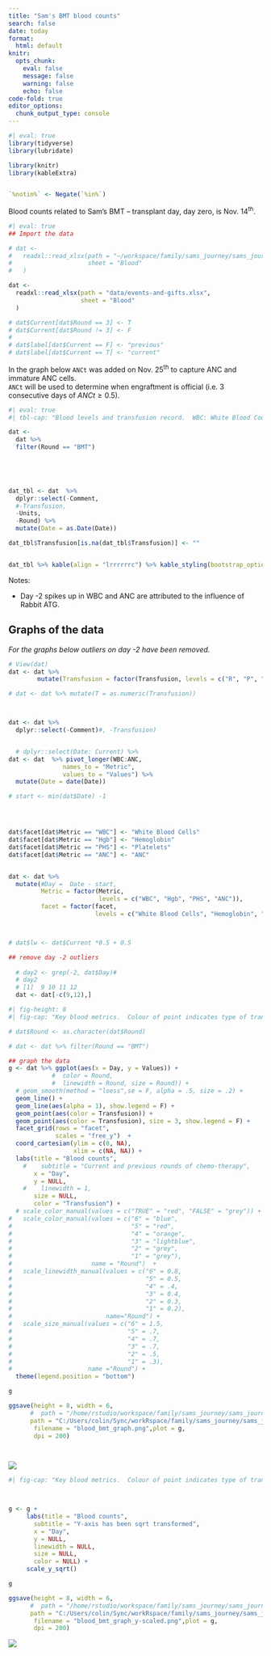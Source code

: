 ```yaml
---
title: "Sam's BMT blood counts"
search: false
date: today
format:
  html: default
knitr: 
  opts_chunk: 
    eval: false
    message: false
    warning: false
    echo: false
code-fold: true
editor_options: 
  chunk_output_type: console
---
```


```r
#| eval: true
library(tidyverse)
library(lubridate)

library(knitr)
library(kableExtra)


`%notin%` <- Negate(`%in%`)
```

Blood counts related to Sam's BMT -- transplant day, day zero, is Nov. 14^th^.


```r
#| eval: true
## Import the data 

# dat <- 
#   readxl::read_xlsx(path = "~/workspace/family/sams_journey/sams_journey/data/events-and-gifts.xlsx",
#                     sheet = "Blood"
#   )

dat <- 
  readxl::read_xlsx(path = "data/events-and-gifts.xlsx",
                    sheet = "Blood"
  )

# dat$Current[dat$Round == 3] <- T
# dat$Current[dat$Round != 3] <- F
# 
# dat$label[dat$Current == F] <- "previous"
# dat$label[dat$Current == T] <- "current"

```


In the graph below `ANCt` was added on Nov. 25^th^ to capture ANC and immature ANC cells.  
`ANCt` will be used to determine when engraftment is official (i.e. 3 consecutive days of $ANCt \geq 0.5$). 

```r
#| eval: true
#| tbl-cap: "Blood levels and transfusion record.  WBC: White Blood Count, Hgb: Hemoglobin, PHS: Platelets, ANC: Absolute Neutrophil Count, ANCt: Absolute Neutrophil Count including immature cells. Transfusions.  R: Red blood cells, P: Platelets, RP: both.  Note a WBC of 0 is actually reported as < 0.1. "

dat <- 
  dat %>% 
  filter(Round == "BMT") 

  


  
dat_tbl <- dat  %>% 
  dplyr::select(-Comment, 
  #-Transfusion, 
  -Units, 
  -Round) %>% 
  mutate(Date = as.Date(Date))

dat_tbl$Transfusion[is.na(dat_tbl$Transfusion)] <- ""


dat_tbl %>% kable(align = "lrrrrrrc") %>% kable_styling(bootstrap_options = "striped")

```

Notes: 

-   Day -2 spikes up in WBC and ANC are attributed to the influence of Rabbit ATG.


## Graphs of the data

_For the graphs below outliers on day -2 have been removed._

```r
# View(dat)
dat <- dat %>% 
        mutate(Transfusion = factor(Transfusion, levels = c("R", "P", "RP")))

# dat <- dat %>% mutate(T = as.numeric(Transfusion))



dat <- dat %>% 
  dplyr::select(-Comment)#, -Transfusion)


  # dplyr::select(Date: Current) %>%  
dat <- dat  %>% pivot_longer(WBC:ANC, 
               names_to = "Metric", 
               values_to = "Values") %>% 
  mutate(Date = date(Date))

# start <- min(dat$Date) -1




dat$facet[dat$Metric == "WBC"] <- "White Blood Cells"
dat$facet[dat$Metric == "Hgb"] <- "Hemoglobin"
dat$facet[dat$Metric == "PHS"] <- "Platelets"
dat$facet[dat$Metric == "ANC"] <- "ANC"


dat <- dat %>% 
  mutate(#Day =  Date - start,
         Metric = factor(Metric, 
                         levels = c("WBC", "Hgb", "PHS", "ANC")),
         facet = factor(facet, 
                        levels = c("White Blood Cells", "Hemoglobin", "Platelets", "ANC")))



# dat$lw <- dat$Current *0.5 + 0.5
```


```r

## remove day -2 outliers
 
  # day2 <- grep(-2, dat$Day)#
  # day2
  # [1]  9 10 11 12
  dat <- dat[-c(9,12),]


```

```r
#| fig-height: 8
#| fig-cap: "Key blood metrics.  Colour of point indicates type of transfusion.  R: Hemoglobin, P: Platelets, RP: both, NA: no transfusion"

# dat$Round <- as.character(dat$Round)

# dat <- dat %>% filter(Round == "BMT")

## graph the data 
g <- dat %>% ggplot(aes(x = Day, y = Values)) +
            #  color = Round,
            #  linewidth = Round, size = Round)) +
  # geom_smooth(method = "loess",se = F, alpha = .5, size = .2) +
  geom_line() + 
  geom_line(aes(alpha = 1), show.legend = F) +
  geom_point(aes(color = Transfusion)) +
  geom_point(aes(color = Transfusion), size = 3, show.legend = F) +
  facet_grid(rows = "facet",
             scales = "free_y")  +
  coord_cartesian(ylim = c(0, NA),
                  xlim = c(NA, NA)) +
  labs(title = "Blood counts",
    #    subtitle = "Current and previous rounds of chemo-therapy",
       x = "Day",
       y = NULL,
    #    linewidth = 1, 
       size = NULL,
       color = "Transfusion") +
  # scale_color_manual(values = c("TRUE" = "red", "FALSE" = "grey")) +
#   scale_color_manual(values = c("6" = "blue",
#                                 "5" = "red",
#                                 "4" = "orange", 
#                                 "3" = "lightblue",
#                                 "2" = "grey",
#                                 "1" = "grey"),
#                      name = "Round")  +
#   scale_linewidth_manual(values = c("6" = 0.8,
#                                     "5" = 0.5,
#                                     "4" = .4,
#                                     "3" = 0.4,
#                                     "2" = 0.3,
#                                     "1" = 0.2),
#                          name="Round") +
#   scale_size_manual(values = c("6" = 1.5,
#                                "5" = .7,
#                                "4" = .7, 
#                                "3" = .7,
#                                "2" = .5,
#                                "1" = .3),
#                     name ="Round") +
  theme(legend.position = "bottom")

g

ggsave(height = 8, width = 6, 
      #  path = "/home/rstudio/workspace/family/sams_journey/sams_journey/_img/",
      path = "C:/Users/colin/Sync/workRspace/family/sams_journey/sams_journey/_img",
       filename = "blood_bmt_graph.png",plot = g,
       dpi = 200)

  
```

![](https://samsstory.s3.ca-central-1.amazonaws.com/blood_bmt_graph.png)





```r
#| fig-cap: "Key blood metrics.  Colour of point indicates type of transfusion.  R: Hemoglobin, P: Platelets, RP: both, NA: no transfusion"



g <- g + 
     labs(title = "Blood counts",
       subtitle = "Y-axis has been sqrt transformed",
       x = "Day",
       y = NULL,
       linewidth = NULL, 
       size = NULL,
       color = NULL) +
     scale_y_sqrt()

g

ggsave(height = 8, width = 6, 
      #  path = "/home/rstudio/workspace/family/sams_journey/sams_journey/_img/",
      path = "C:/Users/colin/Sync/workRspace/family/sams_journey/sams_journey/_img",
       filename = "blood_bmt_graph_y-scaled.png",plot = g,
       dpi = 200)

```


![](https://samsstory.s3.ca-central-1.amazonaws.com/blood_bmt_graph_y-scaled.png)